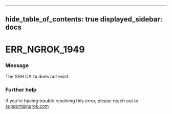 

---
hide_table_of_contents: true
displayed_sidebar: docs
---


# ERR_NGROK_1949

### Message
The SSH CA `CA` does not exist.

<ErrorDetails />



### Further help
If you're having trouble resolving this error, please reach out to [support@ngrok.com](mailto:support@ngrok.com?subject=Help%20with%20ERR_NGROK_1949)

